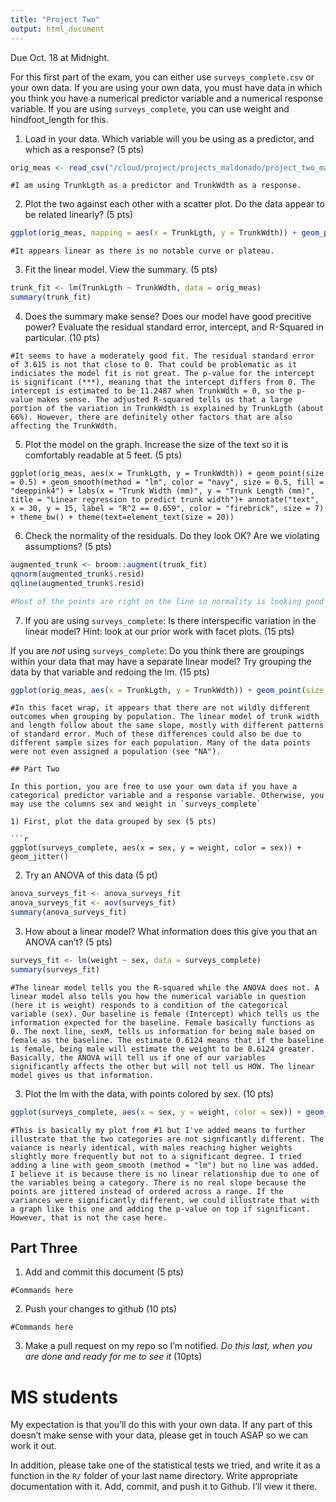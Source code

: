 ```yaml
---
title: "Project Two"
output: html_document
---
```


Due Oct. 18 at Midnight. 

For this first part of the exam, you can either use `surveys_complete.csv` or your own data. If you are using your own data, you must have data in which you think you have a numerical predictor variable and a numerical response variable. If you are using `surveys_complete`, you can use weight and hindfoot_length for this.

1) Load in your data. Which variable will you be using as a predictor, and which as a response? (5 pts)

```r
orig_meas <- read_csv("/cloud/project/projects_maldonado/project_two_maldonado/origdata_meas.csv")

```

```
#I am using TrunkLgth as a predictor and TrunkWdth as a response. 
```

2) Plot the two against each other with a scatter plot. Do the data appear to be related linearly? (5 pts)


```r
ggplot(orig_meas, mapping = aes(x = TrunkLgth, y = TrunkWdth)) + geom_point()
```

```
#It appears linear as there is no notable curve or plateau. 
```


3) Fit the linear model. View the summary. (5 pts)


```r
trunk_fit <- lm(TrunkLgth ~ TrunkWdth, data = orig_meas)
summary(trunk_fit)
```

4) Does the summary make sense? Does our model have good precitive power? Evaluate the residual standard error, intercept, and R-Squared in particular.  (10 pts)


```
#It seems to have a moderately good fit. The residual standard error of 3.615 is not that close to 0. That could be problematic as it indiciates the model fit is not great. The p-value for the intercept is significant (***), meaning that the intercept differs from 0. The intercept is estimated to be 11.2487 when TrunkWdth = 0, so the p-value makes sense. The adjusted R-squared tells us that a large portion of the variation in TrunkWdth is explained by TrunkLgth (about 66%). However, there are definitely other factors that are also affecting the TrunkWdth. 
```


5) Plot the model on the graph. Increase the size of the text so it is comfortably readable at 5 feet. (5 pts)

```
ggplot(orig_meas, aes(x = TrunkLgth, y = TrunkWdth)) + geom_point(size = 0.5) + geom_smooth(method = "lm", color = "navy", size = 0.5, fill = "deeppink4") + labs(x = "Trunk Width (mm)", y = "Trunk Length (mm)", title = "Linear regression to predict trunk width")+ annotate("text", x = 30, y = 15, label = "R^2 == 0.659", color = "firebrick", size = 7) + theme_bw() + theme(text=element_text(size = 20))

```


6) Check the normality of the residuals. Do they look OK? Are we violating assumptions? (5 pts)

```r

augmented_trunk <- broom::augment(trunk_fit)
qqnorm(augmented_trunk$.resid)
qqline(augmented_trunk$.resid)


```


```r

#Most of the points are right on the line so normality is looking good for the residuals. Since our relationship of numerical variables was linear and our residuals are normally distributed, we are not violating any assumptions. 
```

7) If you are using `surveys_complete`: Is there interspecific variation in the linear model? Hint: look at our prior work with facet plots. (15 pts) 

If you are *not* using  `surveys_complete`: Do you think there are groupings within your data that may have a separate linear model? Try grouping the data by that variable and redoing the lm. (15 pts)

```r
ggplot(orig_meas, aes(x = TrunkLgth, y = TrunkWdth)) + geom_point(size = 0.5) + geom_smooth(method = "lm", color = "navy", size = 0.5, fill = "deeppink4") + theme_bw() + facet_wrap(facets = vars(population))
```
```
#In this facet wrap, it appears that there are not wildly different outcomes when grouping by population. The linear model of trunk width and length follow about the same slope, mostly with different patterns of standard error. Much of these differences could also be due to different sample sizes for each population. Many of the data points were not even assigned a population (see "NA"). 

## Part Two

In this portion, you are free to use your own data if you have a categorical predictor variable and a response variable. Otherwise, you may use the columns sex and weight in `surveys_complete`

1) First, plot the data grouped by sex (5 pts)

```r

ggplot(surveys_complete, aes(x = sex, y = weight, color = sex)) + geom_jitter()

```

2) Try an ANOVA of this data (5 pt)

```r
anova_surveys_fit <- anova_surveys_fit
anova_surveys_fit <- aov(surveys_fit)
summary(anova_surveys_fit)

```

3) How about a linear model? What information does this give you that an ANOVA can't? (5 pts)


```r

surveys_fit <- lm(weight ~ sex, data = surveys_complete)
summary(surveys_fit)

```

```
#The linear model tells you the R-squared while the ANOVA does not. A linear model also tells you how the numerical variable in question (here it is weight) responds to a condition of the categorical variable (sex). Our baseline is female (Intercept) which tells us the information expected for the baseline. Female basically functions as 0. The next line, sexM, tells us information for being male based on female as the baseline. The estimate 0.6124 means that if the baseline is female, being male will estimate the weight to be 0.6124 greater. Basically, the ANOVA will tell us if one of our variables significantly affects the other but will not tell us HOW. The linear model gives us that information. 
```

3) Plot the lm with the data, with points colored by sex. (10 pts)


```r
ggplot(surveys_complete, aes(x = sex, y = weight, color = sex)) + geom_jitter() + labs(x = "Sex", y = "Body depth (mm)") + stat_summary(fun.data = "mean_se", color = "black")
```
```
#This is basically my plot from #1 but I've added means to further illustrate that the two categories are not signficantly different. The vaiance is nearly identical, with males reaching higher weights slightly more frequently but not to a significant degree. I tried adding a line with geom_smooth (method = "lm") but no line was added. I believe it is because there is no linear relationship due to one of the variables being a category. There is no real slope because the points are jittered instead of ordered across a range. If the variances were significantly different, we could illustrate that with a graph like this one and adding the p-value on top if significant. However, that is not the case here.  
```


## Part Three


1) Add and commit this document (5 pts)

```
#Commands here
```

2) Push your changes to github (10 pts)

```
#Commands here
```

3) Make a pull request on my repo so I'm notified. *Do this last, when you are done and ready for me to see it* (10pts)



# MS students

My expectation is that you'll do this with your own data. If any part of this doesn't make sense with your data, please get in touch ASAP so we can work it out.

In addition, please take one of the statistical tests we tried, and write it as a function in the `R/` folder of your last name directory. Write appropriate documentation with it. Add, commit, and push it to Github. I'll view it there.
